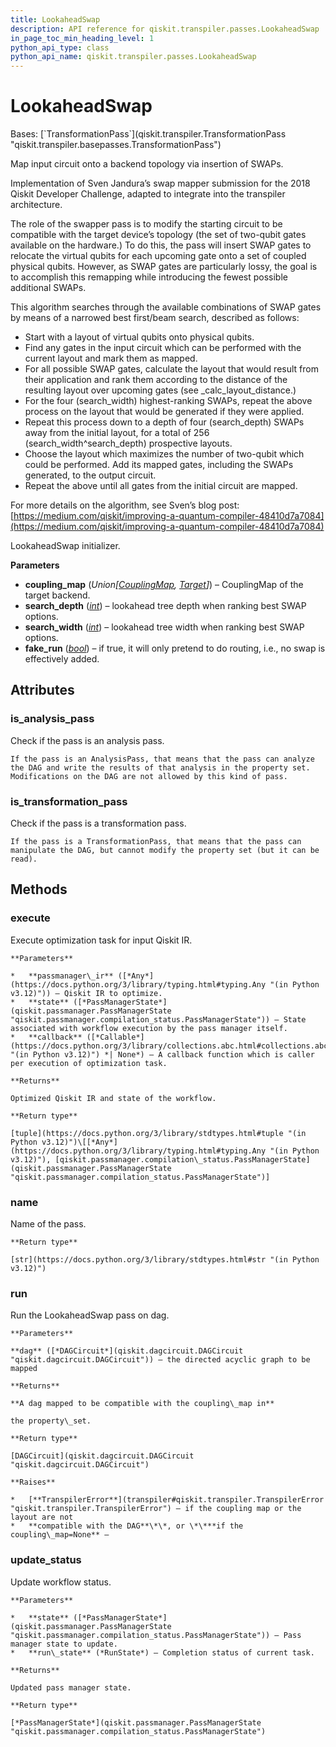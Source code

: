 ```yaml
---
title: LookaheadSwap
description: API reference for qiskit.transpiler.passes.LookaheadSwap
in_page_toc_min_heading_level: 1
python_api_type: class
python_api_name: qiskit.transpiler.passes.LookaheadSwap
---
```


# LookaheadSwap

<Class id="qiskit.transpiler.passes.LookaheadSwap" isDedicatedPage={true} github="https://github.com/Qiskit/qiskit/tree/stable/1.0/qiskit/transpiler/passes/routing/lookahead_swap.py#L50-L181" signature="qiskit.transpiler.passes.LookaheadSwap(*args, **kwargs)">
  Bases: [`TransformationPass`](qiskit.transpiler.TransformationPass "qiskit.transpiler.basepasses.TransformationPass")

  Map input circuit onto a backend topology via insertion of SWAPs.

  Implementation of Sven Jandura’s swap mapper submission for the 2018 Qiskit Developer Challenge, adapted to integrate into the transpiler architecture.

  The role of the swapper pass is to modify the starting circuit to be compatible with the target device’s topology (the set of two-qubit gates available on the hardware.) To do this, the pass will insert SWAP gates to relocate the virtual qubits for each upcoming gate onto a set of coupled physical qubits. However, as SWAP gates are particularly lossy, the goal is to accomplish this remapping while introducing the fewest possible additional SWAPs.

  This algorithm searches through the available combinations of SWAP gates by means of a narrowed best first/beam search, described as follows:

  *   Start with a layout of virtual qubits onto physical qubits.
  *   Find any gates in the input circuit which can be performed with the current layout and mark them as mapped.
  *   For all possible SWAP gates, calculate the layout that would result from their application and rank them according to the distance of the resulting layout over upcoming gates (see \_calc\_layout\_distance.)
  *   For the four (search\_width) highest-ranking SWAPs, repeat the above process on the layout that would be generated if they were applied.
  *   Repeat this process down to a depth of four (search\_depth) SWAPs away from the initial layout, for a total of 256 (search\_width^search\_depth) prospective layouts.
  *   Choose the layout which maximizes the number of two-qubit which could be performed. Add its mapped gates, including the SWAPs generated, to the output circuit.
  *   Repeat the above until all gates from the initial circuit are mapped.

  For more details on the algorithm, see Sven’s blog post: [https://medium.com/qiskit/improving-a-quantum-compiler-48410d7a7084](https://medium.com/qiskit/improving-a-quantum-compiler-48410d7a7084)

  LookaheadSwap initializer.

  **Parameters**

  *   **coupling\_map** (*Union\[*[*CouplingMap*](qiskit.transpiler.CouplingMap "qiskit.transpiler.CouplingMap")*,* [*Target*](qiskit.transpiler.Target "qiskit.transpiler.Target")*]*) – CouplingMap of the target backend.
  *   **search\_depth** ([*int*](https://docs.python.org/3/library/functions.html#int "(in Python v3.12)")) – lookahead tree depth when ranking best SWAP options.
  *   **search\_width** ([*int*](https://docs.python.org/3/library/functions.html#int "(in Python v3.12)")) – lookahead tree width when ranking best SWAP options.
  *   **fake\_run** ([*bool*](https://docs.python.org/3/library/functions.html#bool "(in Python v3.12)")) – if true, it will only pretend to do routing, i.e., no swap is effectively added.

  ## Attributes

  ### is\_analysis\_pass

  <Attribute id="qiskit.transpiler.passes.LookaheadSwap.is_analysis_pass">
    Check if the pass is an analysis pass.

    If the pass is an AnalysisPass, that means that the pass can analyze the DAG and write the results of that analysis in the property set. Modifications on the DAG are not allowed by this kind of pass.
  </Attribute>

  ### is\_transformation\_pass

  <Attribute id="qiskit.transpiler.passes.LookaheadSwap.is_transformation_pass">
    Check if the pass is a transformation pass.

    If the pass is a TransformationPass, that means that the pass can manipulate the DAG, but cannot modify the property set (but it can be read).
  </Attribute>

  ## Methods

  ### execute

  <Function id="qiskit.transpiler.passes.LookaheadSwap.execute" github="https://github.com/Qiskit/qiskit/tree/stable/1.0/qiskit/transpiler/basepasses.py#L189-L211" signature="execute(passmanager_ir, state, callback=None)">
    Execute optimization task for input Qiskit IR.

    **Parameters**

    *   **passmanager\_ir** ([*Any*](https://docs.python.org/3/library/typing.html#typing.Any "(in Python v3.12)")) – Qiskit IR to optimize.
    *   **state** ([*PassManagerState*](qiskit.passmanager.PassManagerState "qiskit.passmanager.compilation_status.PassManagerState")) – State associated with workflow execution by the pass manager itself.
    *   **callback** ([*Callable*](https://docs.python.org/3/library/collections.abc.html#collections.abc.Callable "(in Python v3.12)") *| None*) – A callback function which is caller per execution of optimization task.

    **Returns**

    Optimized Qiskit IR and state of the workflow.

    **Return type**

    [tuple](https://docs.python.org/3/library/stdtypes.html#tuple "(in Python v3.12)")\[[*Any*](https://docs.python.org/3/library/typing.html#typing.Any "(in Python v3.12)"), [qiskit.passmanager.compilation\_status.PassManagerState](qiskit.passmanager.PassManagerState "qiskit.passmanager.compilation_status.PassManagerState")]
  </Function>

  ### name

  <Function id="qiskit.transpiler.passes.LookaheadSwap.name" github="https://github.com/Qiskit/qiskit/tree/stable/1.0/qiskit/passmanager/base_tasks.py#L68-L70" signature="name()">
    Name of the pass.

    **Return type**

    [str](https://docs.python.org/3/library/stdtypes.html#str "(in Python v3.12)")
  </Function>

  ### run

  <Function id="qiskit.transpiler.passes.LookaheadSwap.run" github="https://github.com/Qiskit/qiskit/tree/stable/1.0/qiskit/transpiler/passes/routing/lookahead_swap.py#L108-L181" signature="run(dag)">
    Run the LookaheadSwap pass on dag.

    **Parameters**

    **dag** ([*DAGCircuit*](qiskit.dagcircuit.DAGCircuit "qiskit.dagcircuit.DAGCircuit")) – the directed acyclic graph to be mapped

    **Returns**

    **A dag mapped to be compatible with the coupling\_map in**

    the property\_set.

    **Return type**

    [DAGCircuit](qiskit.dagcircuit.DAGCircuit "qiskit.dagcircuit.DAGCircuit")

    **Raises**

    *   [**TranspilerError**](transpiler#qiskit.transpiler.TranspilerError "qiskit.transpiler.TranspilerError") – if the coupling map or the layout are not
    *   **compatible with the DAG**\*\*, or \*\***if the coupling\_map=None** –
  </Function>

  ### update\_status

  <Function id="qiskit.transpiler.passes.LookaheadSwap.update_status" github="https://github.com/Qiskit/qiskit/tree/stable/1.0/qiskit/transpiler/basepasses.py#L213-L221" signature="update_status(state, run_state)">
    Update workflow status.

    **Parameters**

    *   **state** ([*PassManagerState*](qiskit.passmanager.PassManagerState "qiskit.passmanager.compilation_status.PassManagerState")) – Pass manager state to update.
    *   **run\_state** (*RunState*) – Completion status of current task.

    **Returns**

    Updated pass manager state.

    **Return type**

    [*PassManagerState*](qiskit.passmanager.PassManagerState "qiskit.passmanager.compilation_status.PassManagerState")
  </Function>
</Class>

